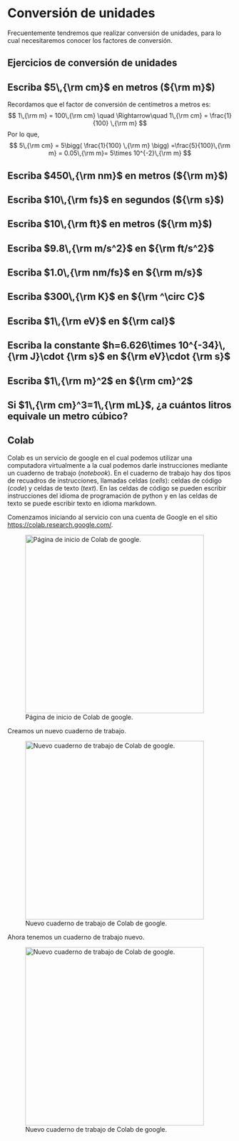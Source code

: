 # Conversión de unidades

Frecuentemente tendremos que realizar conversión de unidades, para lo cual necesitaremos conocer los factores de conversión.

## Ejercicios de conversión de unidades

::: {.callout-tip appearance="simple" icon=false collapse="true"}
## Escriba $5\,{\rm cm}$ en metros (${\rm m}$)
Recordamos que el factor de conversión de centímetros a metros es:
$$
1\,{\rm m} = 100\,{\rm cm} \quad \Rightarrow\quad 1\,{\rm cm} = \frac{1}{100} \,{\rm m}
$$
Por lo que,
$$
5\,{\rm cm} = 5\bigg( \frac{1}{100} \,{\rm m} \bigg) =\frac{5}{100}\,{\rm m} = 0.05\,{\rm m}= 5\times 10^{-2}\,{\rm m}
$$
:::


::: {.callout-tip appearance="simple" icon=false collapse="true"}
## Escriba $450\,{\rm nm}$ en metros (${\rm m}$)

:::

::: {.callout-tip appearance="simple" icon=false collapse="true"}
## Escriba $10\,{\rm fs}$ en segundos (${\rm s}$)

:::

::: {.callout-tip appearance="simple" icon=false collapse="true"}
## Escriba $10\,{\rm ft}$ en metros (${\rm m}$)

:::

::: {.callout-tip appearance="simple" icon=false collapse="true"}
## Escriba $9.8\,{\rm m/s^2}$ en ${\rm ft/s^2}$

:::

::: {.callout-tip appearance="simple" icon=false collapse="true"}
## Escriba $1.0\,{\rm nm/fs}$ en ${\rm m/s}$

:::

::: {.callout-tip appearance="simple" icon=false collapse="true"}
## Escriba $300\,{\rm K}$ en ${\rm ^\circ C}$

:::

::: {.callout-tip appearance="simple" icon=false collapse="true"}
## Escriba $1\,{\rm eV}$ en ${\rm cal}$

:::

::: {.callout-tip appearance="simple" icon=false collapse="true"}
## Escriba la constante $h=6.626\times 10^{-34}\,{\rm J}\cdot {\rm s}$ en ${\rm eV}\cdot {\rm s}$

:::

::: {.callout-tip appearance="simple" icon=false collapse="true"}
## Escriba $1\,{\rm m}^2$ en ${\rm cm}^2$

:::

::: {.callout-tip appearance="simple" icon=false collapse="true"}
## Si $1\,{\rm cm}^3=1\,{\rm mL}$, ¿a cuántos litros equivale un metro cúbico?

:::

## Colab

Colab es un servicio de google en el cual podemos utilizar una computadora virtualmente a la cual podemos darle instrucciones mediante un cuaderno de trabajo (*notebook*). En el cuaderno de trabajo hay dos tipos de recuadros de instrucciones, llamadas celdas (*cells*): celdas de código (*code*) y celdas de texto (*text*). En las celdas de código se pueden escribir instrucciones del idioma de programación de python y en las celdas de texto se puede escribir texto en idioma markdown.

Comenzamos iniciando al servicio con una cuenta de Google en el sitio <https://colab.research.google.com/>.

![Página de inicio de Colab de google.](img/iniciocolab.png){fig-align="left" width=400}

Creamos un nuevo cuaderno de trabajo.

![Nuevo cuaderno de trabajo de Colab de google.](img/nuevonotebookcolab.png){fig-align="left" width=400}

Ahora tenemos un cuaderno de trabajo nuevo.

![Nuevo cuaderno de trabajo de Colab de google.](img/inicionotebook.png){fig-align="left" width=400}



